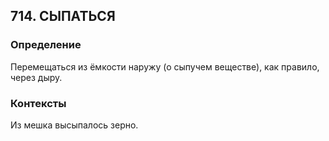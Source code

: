 ## 714. СЫПАТЬСЯ
### Определение
Перемещаться из ёмкости наружу (о сыпучем веществе), как правило, через дыру.

### Контексты
Из мешка высыпалось зерно.

